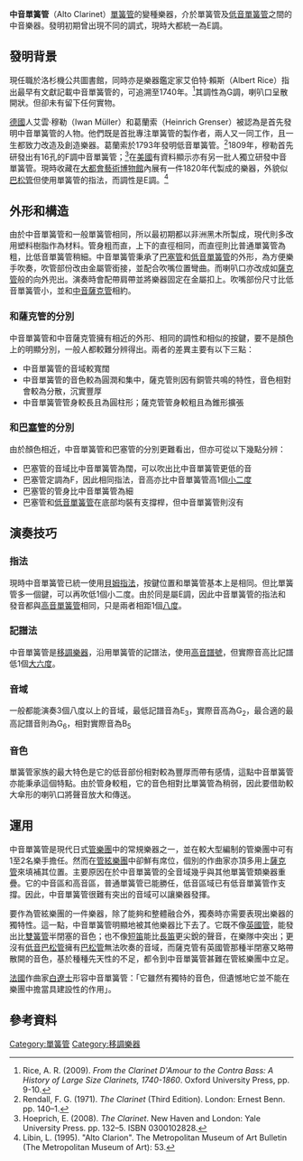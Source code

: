 {{Infobox Instrument
|樂器名稱=中音單簧管
|樂器別稱=中音豎笛
|樂器英文名稱=Alto Clarinet
|樂器西班牙文名稱=Clarinete alto
|樂器圖像=Alto clarinet.jpg
|樂器分類=
*單簧圓筒管樂器
**單簧管類
***[[高音單簧管|高音單簧管]]
***[[單簧管|單簧管]]
***'''中音單簧管'''
***[[低音單簧管|低音單簧管]]
***倍中音單簧管
***倍低音單簧管
***[[巴塞單簧管|巴塞單簧管]]
***[[巴塞管|巴塞管]]
|相關樂器=單簧管、E{{music|flat}}調高音單簧管、B{{music|flat}}調低音單簧管
|相關條目=[[木管樂器|木管樂器]]
}}

'''中音單簧管'''（Alto Clarinet）[[單簧管|單簧管]]的變種樂器，介於單簧管及[[低音單簧管|低音單簧管]]之間的中音樂器。發明初期曾出現不同的調式，現時大都統一為E{{music|flat}}調。

==發明背景==
現任職於洛杉機公共圖書館，同時亦是樂器鑑定家艾伯特·賴斯（Albert Rice）指出最早有文獻記載中音單簧管的，可追溯至1740年。<ref>Rice, A. R. (2009). ''From the Clarinet D'Amour to the Contra Bass: A History of Large Size Clarinets, 1740-1860''. Oxford University Press, pp. 9-10.</ref>其調性為G調，喇叭口呈散開狀。但卻未有留下任何實物。

[[德國|德國]]人艾雲·穆勒（Iwan Müller）和葛蘭索（Heinrich Grenser）被認為是首先發明中音單簧管的人物。他們既是首批專注單簧管的製作者，兩人又一同工作，且一生都致力改造及創造樂器。葛蘭索於1793年發明低音單簧管。<ref> Rendall, F. G. (1971). ''The Clarinet'' (Third Edition). London: Ernest Benn. pp. 140–1.</ref>1809年，穆勒首先研發出有16孔的F調中音單簧管；<ref>Hoeprich, E. (2008). ''The Clarinet''. New Haven and London: Yale University Press. pp. 132–5. ISBN 0300102828.</ref>在[[美國|美國]]有資料顯示亦有另一批人獨立研發中音單簧管。現時收藏在[[大都會藝術博物館|大都會藝術博物館]]內展有一件1820年代製成的樂器，外貌似[[巴松管|巴松管]]但使用單簧管的指法，而調性是E{{music|flat}}調。<ref>Libin, L. (1995). "Alto Clarion". The Metropolitan Museum of Art Bulletin (The Metropolitan Museum of Art): 53.</ref>

==外形和構造==
由於中音單簧管和一般單簧管相同，所以最初期都以非洲黑木所製成，現代則多改用塑料樹脂作為材料。管身粗而直，上下的直徑相同，而直徑則比普通單簧管為粗，比低音單簧管稍細。中音單簧管秉承了[[巴塞管|巴塞管]]和[[低音單簧管|低音單簧管]]的外形，為方便樂手吹奏，吹管部份改由金屬管銜接，並配合吹嘴位置彎曲。而喇叭口亦改成如[[薩克管|薩克管]]般的向外兜出。演奏時會配帶肩帶並將樂器固定在金屬扣上。吹嘴部份尺寸比低音單簧管小，並和[[中音薩克管|中音薩克管]]相約。

===和薩克管的分別===
中音單簧管和中音薩克管擁有相近的外形、相同的調性和相似的按鍵，要不是顏色上的明顯分別，一般人都較難分辨得出。兩者的差異主要有以下三點：
* 中音單簧管的音域較寬闊
* 中音單簧管的音色較為圓潤和集中，薩克管則因有銅管共鳴的特性，音色相對會較為分散，沉實豐厚
* 中音單簧管管身較長且為圓柱形；薩克管管身較粗且為錐形擴張

===和[[巴塞管|巴塞管]]的分別===
由於顏色相近，中音單簧管和巴塞管的分別更難看出，但亦可從以下幾點分辨：
*巴塞管的音域比中音單簧管為闊，可以吹出比中音單簧管更低的音
*巴塞管定調為F，因此相同指法，音高亦比中音單簧管高1個[[小二度|小二度]]
*巴塞管的管身比中音單簧管為細
*巴塞管和[[低音單簧管|低音單簧管]]在底部均裝有支撐桿，但中音單簧管則沒有

==演奏技巧==

===指法===
現時中音單簧管已統一使用[[貝姆指法|貝姆指法]]，按鍵位置和單簧管基本上是相同。但比單簧管多一個鍵，可以再吹低1個小二度。由於同是屬E{{music|flat}}調，因此中音單簧管的指法和發音都與[[高音單簧管|高音單簧管]]相同，只是兩者相距1個[[八度|八度]]。

===記譜法===
中音單簧管是[[移調樂器|移調樂器]]，沿用單簧管的記譜法，使用[[高音譜號|高音譜號]]，但實際音高比記譜低1個[[大六度|大六度]]。

===音域===
一般都能演奏3個八度以上的音域，最低記譜音為E{{music|flat}}<sub>3</sub>，實際音高為G{{music|flat}}<sub>2</sub>，最合適的最高記譜音則為G<sub>6</sub>，相對實際音為B{{music|flat}}<sub>5</sub>

===音色===
單簧管家族的最大特色是它的低音部份相對較為豐厚而帶有感情，這點中音單簧管亦能秉承這個特點。由於管身較粗，它的音色相對比單簧管為稍弱，因此要借助較大傘形的喇叭口將聲音放大和傳送。

==運用==
中音單簧管是現代日式[[管樂團|管樂團]]中的常規樂器之一，並在較大型編制的管樂團中可有1至2名樂手擔任。然而在[[管絃樂團|管絃樂團]]中卻鮮有席位，個別的作曲家亦頂多用上[[薩克管|薩克管]]來填補其位置。主要原因在於中音單簧管的全音域幾乎與其他單簧管類樂器重疊。它的中音區和高音區，普通單簧管已能勝任，低音區域已有低音單簧管作支撐。因此，中音單簧管很難有突出的音域可以讓樂器發揮。

要作為管絃樂團的一件樂器，除了能夠和整體融合外，獨奏時亦需要表現出樂器的獨特性。這一點，中音單簧管明顯地被其他樂器比下去了。它既不像[[英國管|英國管]]，能發出比[[雙簧管|雙簧管]]半閉塞的音色；也不像[[短笛|短笛]]能比[[長笛|長笛]]更尖銳的聲音，在樂隊中突出；更沒有[[低音巴松管|低音巴松管]]擁有[[巴松管|巴松管]]無法吹奏的音域，而薩克管有英國管那種半閉塞又略帶散開的音色，基於種種先天性的不足，都令到中音單簧管甚難在管絃樂團中立足。

[[法國|法國]]作曲家[[白遼士|白遼士]]形容中音單簧管：「它雖然有獨特的音色，但遺憾地它並不能在樂團中擔當具建設性的作用」。

==參考資料==
{{Reflist}}

[[Category:單簧管|Category:單簧管]]
[[Category:移調樂器|Category:移調樂器]]
